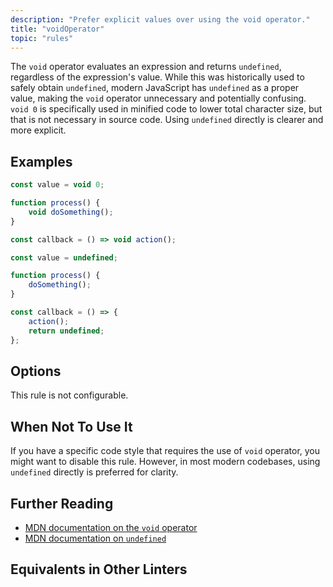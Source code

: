 ```yaml
---
description: "Prefer explicit values over using the void operator."
title: "voidOperator"
topic: "rules"
---
```



<RuleSummary plugin="ts" rule="voidOperator" />

The `void` operator evaluates an expression and returns `undefined`, regardless of the expression's value.
While this was historically used to safely obtain `undefined`, modern JavaScript has `undefined` as a proper value, making the `void` operator unnecessary and potentially confusing.
`void 0` is specifically used in minified code to lower total character size, but that is not necessary in source code.
Using `undefined` directly is clearer and more explicit.

## Examples

<Tabs>
<TabItem label="❌ Incorrect">

```ts
const value = void 0;

function process() {
	void doSomething();
}

const callback = () => void action();
```

</TabItem>
<TabItem label="✅ Correct">

```ts
const value = undefined;

function process() {
	doSomething();
}

const callback = () => {
	action();
	return undefined;
};
```

</TabItem>
</Tabs>

## Options

This rule is not configurable.

## When Not To Use It

If you have a specific code style that requires the use of `void` operator, you might want to disable this rule.
However, in most modern codebases, using `undefined` directly is preferred for clarity.

## Further Reading

- [MDN documentation on the `void` operator](https://developer.mozilla.org/en-US/docs/Web/JavaScript/Reference/Operators/void)
- [MDN documentation on `undefined`](https://developer.mozilla.org/en-US/docs/Web/JavaScript/Reference/Global_Objects/undefined)

## Equivalents in Other Linters

<RuleEquivalents pluginId="ts" ruleId="voidOperator" />
